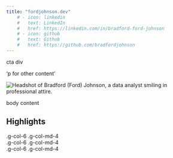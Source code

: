 ```yaml
---
title: "fordjohnson.dev"
    # - icon: linkedin
    #   text: LinkedIn
    #   href: https://linkedin.com/in/bradford-ford-johnson
    # - icon: github
    #   text: Github
    #   href: https://github.com/bradfordjohnson
---
```


::: {.column-page}

::: {.grid}

::: {.g-col-12 .g-col-md-8}


::: {.grid}

::: {.g-col-12 .g-col-md-8}

cta div

:::

:::

'p for other content'

:::

::: {.g-col-12 .g-col-md-4}

<img src="images/profile.jpg" alt="Headshot of Bradford (Ford) Johnson, a data analyst smiling in professional attire." id="profile-image"/>

:::

:::

body content

:::

<!-- next section -->

::: {.column-screen}
::: {.highlight-banner}

::: {.column-page}

## Highlights

::: {.grid}

<div class="g-col-6 g-col-md-4">.g-col-6 .g-col-md-4</div>
<div class="g-col-6 g-col-md-4">.g-col-6 .g-col-md-4</div>
<div class="g-col-6 g-col-md-4">.g-col-6 .g-col-md-4</div>

:::

:::

:::

:::